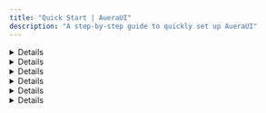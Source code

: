 ```yaml
---
title: "Quick Start | AueraUI"
description: "A step-by-step guide to quickly set up AueraUI"
---
```


<DetailCard description="A step-by-step guide to quickly set up AueraUI." />

<Details>
  <p className="text py-3 px-3 max-[550px]:px-2">
    AueraUI is a robust UI library providing flexible, high-quality components,
    built with <b>Tailwind CSS</b> and <TabLink to="https://motion.dev" label="Motion" />
    offering you a powerful toolkit to build stunning, interactive user interfaces with ease.
  </p>
</Details>

<Details id="getting-started">
  <HeaderLabel id="getting-started">Getting Started</HeaderLabel>
  <p className="text">
    This guide will walk you through getting started with AueraUI. You&apos;ll
    learn how to set it up, customize it and integrate it into your project!
  </p>
</Details>

<Details id="installation" className="mb-2">
  <HeaderLabel id="installation">Installation</HeaderLabel>
</Details>

<Details id="prerequisites">
  <HeaderLabel id="prerequisites" as="h3" className="text-lg">
      Prerequisites
  </HeaderLabel>
  <Box direction="column" className="gap-3 text-primary">
      <p className="font-inter font-normal text-base gap-1 flex items-center">
        <Link
          href="https://reactjs.org/"
              className=" text-blue-600 hover:opacity-75 flex items-center gap-1"
              target="_blank"
          >
          <>React 18</> <HiArrowTopRightOnSquare size={18} />
        </Link>{" "}
            or later
      </p>
      <p className="font-inter font-normal text-base gap-1 flex items-center">
        <Link
          href="https://tailwindcss.com/"
          className=" text-blue-600 hover:opacity-75 flex items-center gap-1"
          target="_blank"
        >
            <>Tailwind CSS 3.4</> <HiArrowTopRightOnSquare size={18} />
        </Link>{" "}
            or later
      </p>
  </Box>
</Details>

<Details className="!gap-0">
  <Installation />
</Details>

<Details id='inter-font'>
<HeaderLabel id='inter-font'>Inter font</HeaderLabel>
<p className="text">
  AueraUI uses the <TabLink to="https://fonts.google.com/specimen/Inter" label="Inter" /> font by default. Add it to your project using Fontsource
   or via the Google Fonts CDN in CSS.
</p>
<FontGuide/>
<UsingNext />
</Details>
